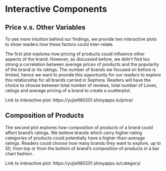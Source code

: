 # Interactive Components

## Price v.s. Other Variables
To see more intuition behind our findings, we provide two interactive plots to show readers how these factors could inter-relate. 

The first plot explores how pricing of products could influence other aspects of the brand. However, as discussed before, we didn't find too strong a correlation between average prices of products and the popularity of the brand or its ratings. The number of brands we focused on before is limited, hence we want to provide this opportunity for our readers to explore this relationship for all brands carried in Sephora. Readers will have the choice to choose between total number of reviews, total number of Loves, ratings and average pricing of a brand to create a scatterplot. 

Link to interactive plot: https://yujie980201.shinyapps.io/price/

## Composition of Products

The second plot explores how composition of products of a brand could affect brand's ratings. We believe brands which carry higher-rating categories of products could potentially have a higher-than-average ratings. Readers could choose how many brands they want to explore, up to 50, from top or from the bottom of brand's composition of products in a bar chart fashion.

Link to interactive plot: https://yujie980201.shinyapps.io/category/
